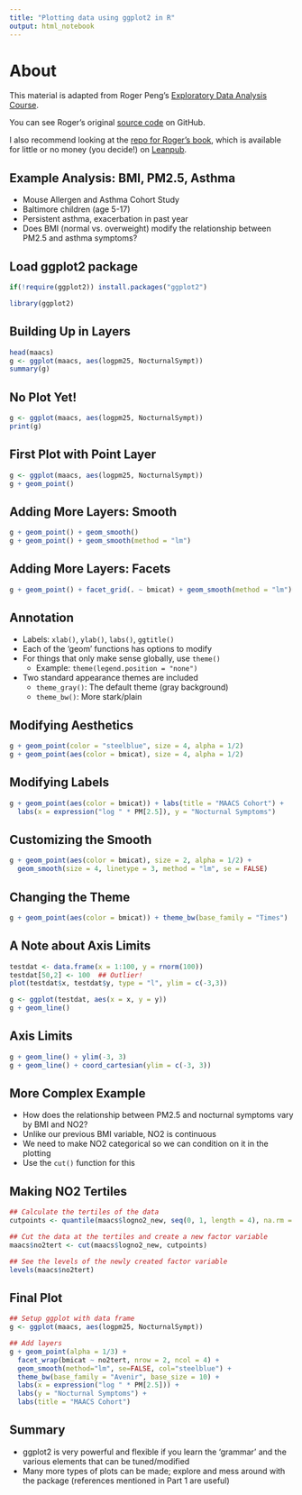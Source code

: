 ```yaml
---
title: "Plotting data using ggplot2 in R"
output: html_notebook
---
```


# About

This material is adapted from Roger Peng's [Exploratory Data Analysis Course](https://www.coursera.org/learn/exploratory-data-analysis).

You can see Roger's original [source code](https://github.com/DataScienceSpecialization/courses/tree/master/04_ExploratoryAnalysis) on GitHub.

I also recommend looking at the [repo for Roger's book](https://github.com/rdpeng/exdata), which is available for little or no money (you decide!) on [Leanpub](https://leanpub.com/exdata/).


## Example Analysis: BMI, PM2.5, Asthma
- Mouse Allergen and Asthma Cohort Study
- Baltimore children (age 5-17)
- Persistent asthma, exacerbation in past year
- Does BMI (normal vs. overweight) modify the relationship between PM2.5 and asthma symptoms?

## Load ggplot2 package

```r
if(!require(ggplot2)) install.packages("ggplot2")

library(ggplot2)
```

## Building Up in Layers

```r
head(maacs)
g <- ggplot(maacs, aes(logpm25, NocturnalSympt))
summary(g)
```


## No Plot Yet!

```r
g <- ggplot(maacs, aes(logpm25, NocturnalSympt))
print(g)
```


## First Plot with Point Layer

```r
g <- ggplot(maacs, aes(logpm25, NocturnalSympt))
g + geom_point()
```


## Adding More Layers: Smooth

```r
g + geom_point() + geom_smooth()
g + geom_point() + geom_smooth(method = "lm")
```


## Adding More Layers: Facets

```r
g + geom_point() + facet_grid(. ~ bmicat) + geom_smooth(method = "lm")
```


## Annotation
- Labels: `xlab()`, `ylab()`, `labs()`, `ggtitle()`
- Each of the 'geom' functions has options to modify 
- For things that only make sense globally, use `theme()` 
  - Example: `theme(legend.position = "none")` 
- Two standard appearance themes are included
  - `theme_gray()`: The default theme (gray background)
  - `theme_bw()`: More stark/plain 


## Modifying Aesthetics

```r
g + geom_point(color = "steelblue", size = 4, alpha = 1/2)
g + geom_point(aes(color = bmicat), size = 4, alpha = 1/2)
```


## Modifying Labels

```r
g + geom_point(aes(color = bmicat)) + labs(title = "MAACS Cohort") + 
  labs(x = expression("log " * PM[2.5]), y = "Nocturnal Symptoms")
```


## Customizing the Smooth

```r
g + geom_point(aes(color = bmicat), size = 2, alpha = 1/2) + 
  geom_smooth(size = 4, linetype = 3, method = "lm", se = FALSE)
```


## Changing the Theme

```r
g + geom_point(aes(color = bmicat)) + theme_bw(base_family = "Times")
```


## A Note about Axis Limits

```r
testdat <- data.frame(x = 1:100, y = rnorm(100))
testdat[50,2] <- 100  ## Outlier!
plot(testdat$x, testdat$y, type = "l", ylim = c(-3,3))

g <- ggplot(testdat, aes(x = x, y = y))
g + geom_line()
```


## Axis Limits

```r
g + geom_line() + ylim(-3, 3)
g + geom_line() + coord_cartesian(ylim = c(-3, 3))
```



## More Complex Example
- How does the relationship between PM2.5 and nocturnal symptoms vary by BMI and NO2?
- Unlike our previous BMI variable, NO2 is continuous
- We need to make NO2 categorical so we can condition on it in the plotting
- Use the `cut()` function for this


## Making NO2 Tertiles

```r
## Calculate the tertiles of the data
cutpoints <- quantile(maacs$logno2_new, seq(0, 1, length = 4), na.rm = TRUE)

## Cut the data at the tertiles and create a new factor variable
maacs$no2tert <- cut(maacs$logno2_new, cutpoints)

## See the levels of the newly created factor variable
levels(maacs$no2tert)
```


## Final Plot

```r
## Setup ggplot with data frame
g <- ggplot(maacs, aes(logpm25, NocturnalSympt))

## Add layers
g + geom_point(alpha = 1/3) + 
  facet_wrap(bmicat ~ no2tert, nrow = 2, ncol = 4) + 
  geom_smooth(method="lm", se=FALSE, col="steelblue") + 
  theme_bw(base_family = "Avenir", base_size = 10) + 
  labs(x = expression("log " * PM[2.5])) + 
  labs(y = "Nocturnal Symptoms") + 
  labs(title = "MAACS Cohort")
```

## Summary
- ggplot2 is very powerful and flexible if you learn the 'grammar' and the various elements that can be tuned/modified
- Many more types of plots can be made; explore and mess around with the package (references mentioned in Part 1 are useful)
